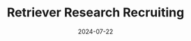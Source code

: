 ---
title: Retriever Research Recruiting
date: 2024-07-22
tags:
  - Services
  - Retriever Recruiting
---